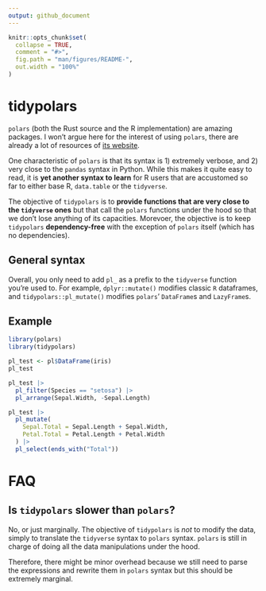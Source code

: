 ```yaml
---
output: github_document
---
```


<!-- README.md is generated from README.Rmd. Please edit that file -->

```r
knitr::opts_chunk$set(
  collapse = TRUE,
  comment = "#>",
  fig.path = "man/figures/README-",
  out.width = "100%"
)
```

# tidypolars

<!-- badges: start -->
<!-- badges: end -->

`polars` (both the Rust source and the R implementation) are amazing packages.
I won't argue here for the interest of using `polars`, there are already a lot 
of resources of [its website]().

One characteristic of `polars` is that its syntax is 1) extremely verbose, and 
2) very close to the `pandas` syntax in Python. While this makes it quite easy
to read, it is **yet another syntax to learn** for R users that are accustomed so
far to either base R, `data.table` or the `tidyverse`.

The objective of `tidypolars` is to **provide functions that are very close to
the `tidyverse` ones** but that call the `polars` functions under the hood so that
we don't lose anything of its capacities. Morevoer, the objective is to keep
`tidypolars` **dependency-free** with the exception of `polars` itself (which
has no dependencies).


## General syntax

Overall, you only need to add `pl_` as a prefix to the `tidyverse` function you're
used to. For example, `dplyr::mutate()` modifies classic `R` dataframes, and 
`tidypolars::pl_mutate()` modifies `polars`' `DataFrame`s and `LazyFrame`s.

## Example

```r
library(polars)
library(tidypolars)

pl_test <- pl$DataFrame(iris)
pl_test

pl_test |> 
  pl_filter(Species == "setosa") |> 
  pl_arrange(Sepal.Width, -Sepal.Length)

pl_test |> 
  pl_mutate(
    Sepal.Total = Sepal.Length + Sepal.Width,
    Petal.Total = Petal.Length + Petal.Width
  ) |> 
  pl_select(ends_with("Total"))
```


# FAQ

## Is `tidypolars` slower than `polars`?

No, or just marginally. The objective of `tidypolars` is *not* to modify the
data, simply to translate the `tidyverse` syntax to `polars` syntax. `polars`
is still in charge of doing all the data manipulations under the hood.

Therefore, there might be minor overhead because we still need to parse the 
expressions and rewrite them in `polars` syntax but this should be extremely 
marginal.
